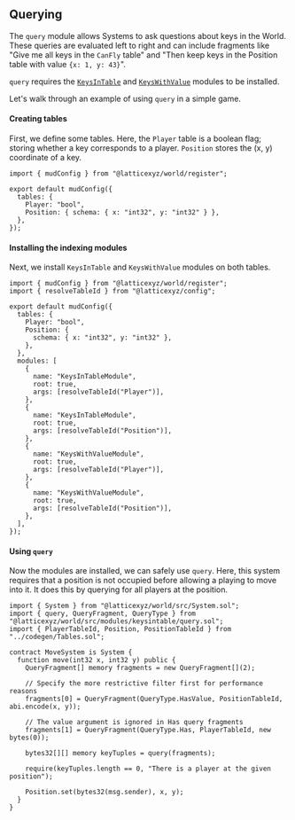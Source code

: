 ## Querying

The `query` module allows Systems to ask questions about keys in the World. These queries are evaluated left to right and can include fragments like "Give me all keys in the `CanFly` table" and "Then keep keys in the Position table with value `{x: 1, y: 43}`".

`query` requires the [`KeysInTable`](/world/modules#keysintablemodule) and [`KeysWithValue`](/world/modules#keyswithvaluemodule) modules to be installed.

Let's walk through an example of using `query` in a simple game.

#### Creating tables

First, we define some tables. Here, the `Player` table is a boolean flag; storing whether a key corresponds to a player. `Position` stores the (x, y) coordinate of a key.

```tsx
import { mudConfig } from "@latticexyz/world/register";

export default mudConfig({
  tables: {
    Player: "bool",
    Position: { schema: { x: "int32", y: "int32" } },
  },
});
```

#### Installing the indexing modules

Next, we install `KeysInTable` and `KeysWithValue` modules on both tables.

```tsx
import { mudConfig } from "@latticexyz/world/register";
import { resolveTableId } from "@latticexyz/config";

export default mudConfig({
  tables: {
    Player: "bool",
    Position: {
      schema: { x: "int32", y: "int32" },
    },
  },
  modules: [
    {
      name: "KeysInTableModule",
      root: true,
      args: [resolveTableId("Player")],
    },
    {
      name: "KeysInTableModule",
      root: true,
      args: [resolveTableId("Position")],
    },
    {
      name: "KeysWithValueModule",
      root: true,
      args: [resolveTableId("Player")],
    },
    {
      name: "KeysWithValueModule",
      root: true,
      args: [resolveTableId("Position")],
    },
  ],
});
```

#### Using `query`

Now the modules are installed, we can safely use `query`. Here, this system requires that a position is not occupied before allowing a playing to move into it. It does this by querying for all players at the position.

```solidity
import { System } from "@latticexyz/world/src/System.sol";
import { query, QueryFragment, QueryType } from "@latticexyz/world/src/modules/keysintable/query.sol";
import { PlayerTableId, Position, PositionTableId } from "../codegen/Tables.sol";

contract MoveSystem is System {
  function move(int32 x, int32 y) public {
    QueryFragment[] memory fragments = new QueryFragment[](2);

    // Specify the more restrictive filter first for performance reasons
    fragments[0] = QueryFragment(QueryType.HasValue, PositionTableId, abi.encode(x, y));

    // The value argument is ignored in Has query fragments
    fragments[1] = QueryFragment(QueryType.Has, PlayerTableId, new bytes(0));

    bytes32[][] memory keyTuples = query(fragments);

    require(keyTuples.length == 0, "There is a player at the given position");

    Position.set(bytes32(msg.sender), x, y);
  }
}
```
